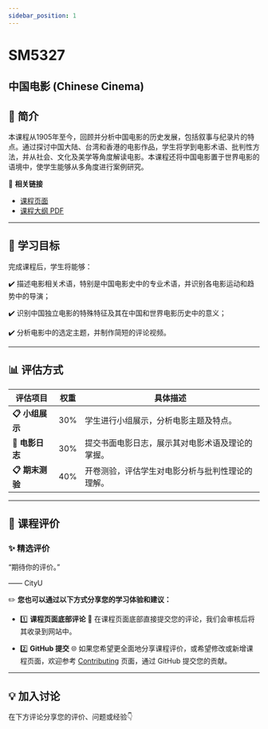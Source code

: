 ```yaml
---
sidebar_position: 1
---
```


# SM5327
## 中国电影 (Chinese Cinema)

## **📘 简介**
本课程从1905年至今，回顾并分析中国电影的历史发展，包括叙事与纪录片的特点。通过探讨中国大陆、台湾和香港的电影作品，学生将学到电影术语、批判性方法，并从社会、文化及美学等角度解读电影。本课程还将中国电影置于世界电影的语境中，使学生能够从多角度进行案例研究。

🔗 **相关链接**
- [课程页面](https://www.cityu.edu.hk/catalogue/pg/202425/course/SM5327.htm)
- [课程大纲 PDF](https://www.cityu.edu.hk/catalogue/pg/202425/course/SM5327.pdf)

---

## **🎯 学习目标**

完成课程后，学生将能够：

✔️ 描述电影相关术语，特别是中国电影史中的专业术语，并识别各电影运动和趋势中的导演；

✔️ 识别中国独立电影的特殊特征及其在中国和世界电影历史中的意义；

✔️ 分析电影中的选定主题，并制作简短的评论视频。

---

## **📊 评估方式**

| **评估项目**          | **权重** | **具体描述**                                                                                       |
|----------------------|---------|---------------------------------------------------------------------------------------------------|
| **📋 小组展示**       | 30%      | 学生进行小组展示，分析电影主题及特点。                                                                |
| **📂 电影日志**       | 30%      | 提交书面电影日志，展示其对电影术语及理论的掌握。                                                        |
| **📋 期末测验**       | 40%      | 开卷测验，评估学生对电影分析与批判性理论的理解。                                                        |

---

## **💬 课程评价**

### ✨ **精选评价**
<div className={commentStyles.commentBox}>
    <p className={commentStyles.commentText}>
        “期待你的评价。”
    </p>
    <p className={commentStyles.commentAuthor}>—— CityU</p>
</div>

✏️ **您也可以通过以下方式分享您的学习体验和建议：**

- 1️⃣ **课程页面底部评论**
💬 在课程页面底部直接提交您的评论，我们会审核后将其收录到网站中。

- 2️⃣ **GitHub 提交**
🌐 如果您希望更全面地分享课程评价，或希望修改或新增课程页面，欢迎参考 [Contributing](https://penjc.github.io/cityU-navigator/contributing) 页面，通过 GitHub 提交您的贡献。

---

## **💡 加入讨论**

在下方评论分享您的评价、问题或经验👇
<Utterances />